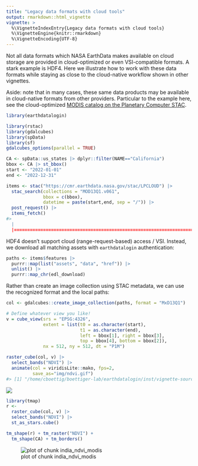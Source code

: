 ```yaml
---
title: "Legacy data formats with cloud tools"
output: rmarkdown::html_vignette
vignette: >
  %\VignetteIndexEntry{Legacy data formats with cloud tools}
  %\VignetteEngine{knitr::rmarkdown}
  %\VignetteEncoding{UTF-8}
---
```


Not all data formats which NASA EarthData makes available on cloud storage are provided in cloud-optimized or even VSI-compatible formats.  A stark example is HDF4. 
Here we illustrate how to work with these data formats while staying as close to the cloud-native workflow shown in other vignettes.

Aside: note that in many cases, these same data products may be available in cloud-native formats from other providers.  Particular to the example here, see the cloud-optimized [MODIS catalog on the Planetary Computer STAC](https://planetarycomputer.microsoft.com/dataset/group/modis).





```r
library(earthdatalogin)
```



```r
library(rstac)
library(gdalcubes)
library(spData)
library(sf)
gdalcubes_options(parallel = TRUE) 
```


```r
CA <- spData::us_states |> dplyr::filter(NAME=="California")
bbox <- CA |> st_bbox()
start <- "2022-01-01"
end <- "2022-12-31"

items <- stac("https://cmr.earthdata.nasa.gov/stac/LPCLOUD") |> 
  stac_search(collections = "MOD13Q1.v061",
              bbox = c(bbox),
              datetime = paste(start,end, sep = "/")) |>
  post_request() |>
  items_fetch()
#>   |                                                                              |======================================================================| 100%
```

HDF4 doesn't support cloud (range-request-based) access / VSI.
Instead, we download all matching assets with `earthdatalogin`
authentication:


```r
paths <- items$features |>
  purrr::map(list("assets", "data", "href")) |> 
  unlist() |>
  purrr::map_chr(edl_download)
```

Rather than create an image collection using STAC metadata, we can use the recognized format and the local paths:


```r
col <- gdalcubes::create_image_collection(paths, format = "MxD13Q1")
```


```r
# Define whatever view you like!
v = cube_view(srs = "EPSG:4326",
              extent = list(t0 = as.character(start), 
                            t1 = as.character(end),
                            left = bbox[1], right = bbox[3],
                            top = bbox[4], bottom = bbox[2]),
              nx = 512, ny = 512, dt = "P1M")
```


```r
raster_cube(col, v) |> 
  select_bands("NDVI") |> 
  animate(col = viridisLite::mako, fps=2, 
          save_as="img/ndvi.gif")
#> [1] "/home/cboettig/boettiger-lab/earthdatalogin/inst/vignette-sources/img/ndvi.gif"
```

![](img/ndvi.gif)


```r
library(tmap)
r <- 
  raster_cube(col, v) |> 
  select_bands("NDVI") |> 
  st_as_stars.cube()

tm_shape(r) + tm_raster("NDVI") +
  tm_shape(CA) + tm_borders()
```

![plot of chunk india_ndvi_modis](img/india_ndvi_modis-1.png)


